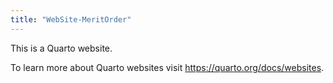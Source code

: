 ```yaml
---
title: "WebSite-MeritOrder"
---
```


This is a Quarto website.

To learn more about Quarto websites visit <https://quarto.org/docs/websites>.
